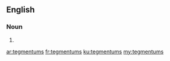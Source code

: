 ==English==

===Noun===
{{head|en|plural}}

# {{plural of|tegmentum|lang=en|nocat=1}}

[[ar:tegmentums]]
[[fr:tegmentums]]
[[ku:tegmentums]]
[[my:tegmentums]]